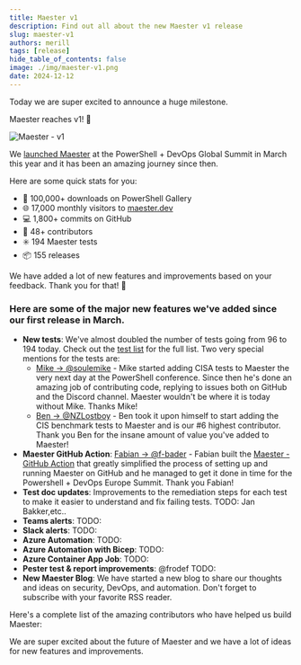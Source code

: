 ```yaml
---
title: Maester v1
description: Find out all about the new Maester v1 release
slug: maester-v1
authors: merill
tags: [release]
hide_table_of_contents: false
image: ./img/maester-v1.png
date: 2024-12-12
---
```


Today we are super excited to announce a huge milestone.

Maester reaches v1! 🎉

![Maester - v1](./img/maester-v1.png)


<!-- truncate -->

We [launched Maester](https://www.youtube.com/watch?v=xfs02tjSU24) at the PowerShell + DevOps Global Summit in March this year and it has been an amazing journey since then.

Here are some quick stats for you:
* 🚀 100,000+ downloads on PowerShell Gallery
* 🌐 17,000 monthly visitors to [maester.dev](https://maester.dev)
* 💻 1,800+ commits on GitHub
* 🤝 48+ contributors
* ✳️ 194 Maester tests
* 📦 155 releases

We have added a lot of new features and improvements based on your feedback. Thank you for that! 🙏

### Here are some of the major new features we've added since our first release in March.


* **New tests**: We've almost doubled the number of tests going from 96 to 194 today. Check out the [test list](https://github.com/maester365/maester/blob/main/docs/tests.md) for the full list. Two very special mentions for the tests are:
  * [Mike → @soulemike](https://github.com/soulemike) - Mike started adding CISA tests to Maester the very next day at the PowerShell conference. Since then he's done an amazing job of contributing code, replying to issues both on GitHub and the Discord channel. Maester wouldn't be where it is today without Mike. Thanks Mike!
  * [Ben → @NZLostboy](https://github.com/NZLostboy) - Ben took it upon himself to start adding the CIS benchmark tests to Maester and is our #6 highest contributor. Thank you Ben for the insane amount of value you've added to Maester!
* **Maester GitHub Action**: [Fabian → @f-bader](https://github.com/f-bader) - Fabian built the [Maester - GitHub Action](https://github.com/marketplace/actions/maester-action) that greatly simplified the process of setting up and running Maester on GitHub and he managed to get it done in time for the Powershell + DevOps Europe Summit. Thank you Fabian!
* **Test doc updates**: Improvements to the remediation steps for each test to make it easier to understand and fix failing tests. TODO: Jan Bakker,etc..
* **Teams alerts**: TODO:
* **Slack alerts**: TODO:
* **Azure Automation**: TODO:
* **Azure Automation with Bicep**: TODO:
* **Azure Container App Job**: TODO:
* **Pester test & report improvements**: @frodef TODO:
* **New Maester Blog**: We have started a new blog to share our thoughts and ideas on security, DevOps, and automation. Don't forget to subscribe with your favorite RSS reader.

Here's a complete list of the amazing contributors who have helped us build Maester:


We are super excited about the future of Maester and we have a lot of ideas for new features and improvements.
